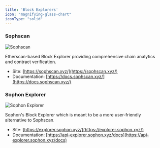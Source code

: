 ```yaml
---
title: 'Block Explorers'
icon: "magnifying-glass-chart"
iconType: "solid"
---
```


### Sophscan

![Sophscan](/images/partners/sophscan.webp)

Etherscan-based Block Explorer providing comprehensive chain analytics and contract verification.

- Site: [https://sophscan.xyz/](https://sophscan.xyz/)
- Documentation: [https://docs.sophscan.xyz/](https://docs.sophscan.xyz/)

### Sophon Explorer

![Sophon Explorer](/images/partners/sophon-explorer.webp)

Sophon's Block Explorer which is meant to be a more user-friendly alternative to Sophscan.

- Site: [https://explorer.sophon.xyz/](https://explorer.sophon.xyz/)
- Documentation: [https://api-explorer.sophon.xyz/docs](https://api-explorer.sophon.xyz/docs)

